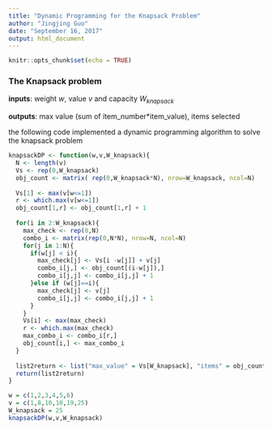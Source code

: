 ```yaml
---
title: "Dynamic Programming for the Knapsack Problem"
author: "Jingjing Guo"
date: "September 16, 2017"
output: html_document
---
```


```r
knitr::opts_chunk$set(echo = TRUE)
```
### The Knapsack problem
__inputs__: weight $w$, value $v$ and capacity $W_{knapsack}$

__outputs__: max value (sum of item_number*item_value), items selected

the following code implemented a dynamic programming algorithm to solve the knapsack problem
```r
knapsackDP <- function(w,v,W_knapsack){
  N <- length(v)
  Vs <- rep(0,W_knapsack)
  obj_count <- matrix( rep(0,W_knapsack*N), nrow=W_knapsack, ncol=N)
  
  Vs[1] <- max(v[w<=1])
  r <- which.max(v[w<=1])
  obj_count[1,r] <- obj_count[1,r] + 1
  
  for(i in 2:W_knapsack){
    max_check <- rep(0,N)
    combo_i <- matrix(rep(0,N*N), nrow=N, ncol=N)
    for(j in 1:N){
      if(w[j] < i){
        max_check[j] <- Vs[i -w[j]] + v[j]
        combo_i[j,] <- obj_count[(i-w[j]),]
        combo_i[j,j] <- combo_i[j,j] + 1
      }else if (w[j]==i){
        max_check[j] <- v[j]
        combo_i[j,j] <- combo_i[j,j] + 1
      }
    }
    Vs[i] <- max(max_check)
    r <- which.max(max_check)
    max_combo_i <- combo_i[r,]
    obj_count[i,] <- max_combo_i
  }
  
  list2return <- list("max_value" = Vs[W_knapsack], "items" = obj_count[W_knapsack,])
  return(list2return)
}

w = c(1,2,3,4,5,6)
v = c(1,8,10,10,19,25) 
W_knapsack = 25
knapsackDP(w,v,W_knapsack)
```







